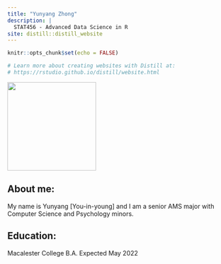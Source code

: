```yaml
---
title: "Yunyang Zhong"
description: |
  STAT456 - Advanced Data Science in R
site: distill::distill_website
---
```


```r
knitr::opts_chunk$set(echo = FALSE)

# Learn more about creating websites with Distill at:
# https://rstudio.github.io/distill/website.html

```

![](yunyangzhong.jpg){width=200}

## About me:

My name is Yunyang [You-in-young] and I am a senior AMS major with Computer Science and Psychology minors.

## Education:

Macalester College B.A. Expected May 2022